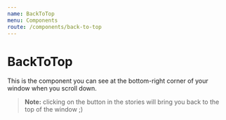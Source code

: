 ```yaml
---
name: BackToTop
menu: Components
route: /components/back-to-top
---
```


# BackToTop

This is the component you can see at the bottom-right corner of your window when you scroll down.

> **Note:** clicking on the button in the stories will bring you back to the top of the window ;)